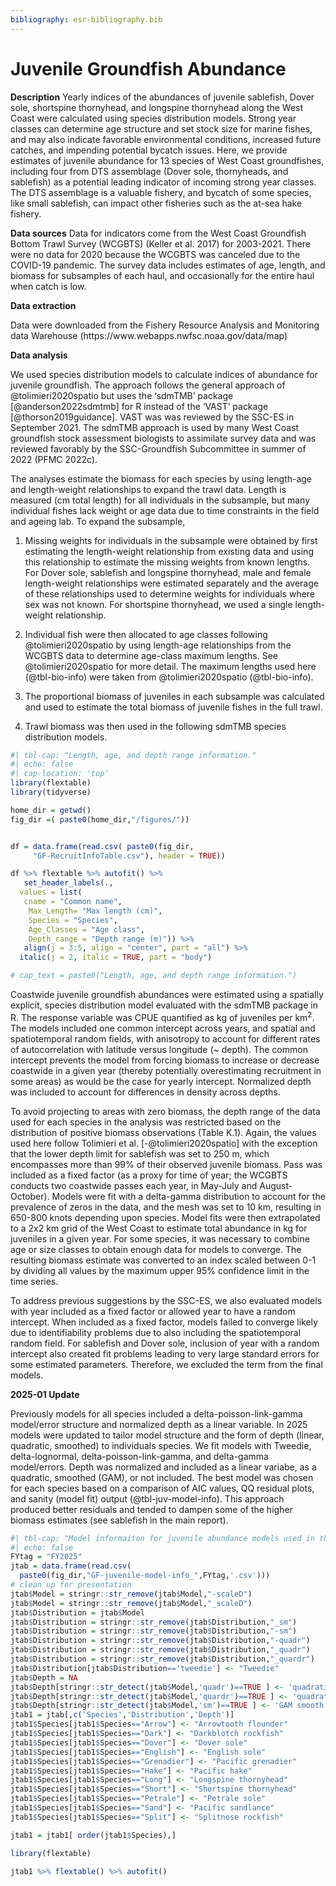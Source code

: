```yaml
---
bibliography: esr-bibliography.bib
---
```


# Juvenile Groundfish Abundance

**Description** Yearly indices of the abundances of juvenile sablefish, Dover sole, shortspine thornyhead, and longspine thornyhead along the West Coast were calculated using species distribution models. Strong year classes can determine age structure and set stock size for marine fishes, and may also indicate favorable environmental conditions, increased future catches, and impending potential bycatch issues. Here, we provide estimates of juvenile abundance for 13 species of West Coast groundfishes, including four from DTS assemblage (Dover sole, thornyheads, and sablefish) as a potential leading indicator of incoming strong year classes. The DTS assemblage is a valuable fishery, and bycatch of some species, like small sablefish, can impact other fisheries such as the at-sea hake fishery.

**Data sources** Data for indicators come from the West Coast Groundfish Bottom Trawl Survey (WCGBTS) (Keller et al. 2017) for 2003-2021. There were no data for 2020 because the WCGBTS was canceled due to the COVID-19 pandemic. The survey data includes estimates of age, length, and biomass for subsamples of each haul, and occasionally for the entire haul when catch is low.

**Data extraction**

Data were downloaded from the Fishery Resource Analysis and Monitoring data Warehouse (https://www.webapps.nwfsc.noaa.gov/data/map)

**Data analysis**

We used species distribution models to calculate indices of abundance for juvenile groundfish. The approach follows the general approach of @tolimieri2020spatio but uses the 'sdmTMB' package [@anderson2022sdmtmb] for R instead of the 'VAST' package [@thorson2019guidance]. VAST was was reviewed by the SSC-ES in September 2021. The sdmTMB approach is used by many West Coast groundfish stock assessment biologists to assimilate survey data and was reviewed favorably by the SSC-Groundfish Subcommittee in summer of 2022 (PFMC 2022c).

The analyses estimate the biomass for each species by using length-age and length-weight relationships to expand the trawl data. Length is measured (cm total length) for all individuals in the subsample, but many individual fishes lack weight or age data due to time constraints in the field and ageing lab. To expand the subsample,

1.  Missing weights for individuals in the subsample were obtained by first estimating the length-weight relationship from existing data and using this relationship to estimate the missing weights from known lengths. For Dover sole, sablefish and longspine thornyhead, male and female length-weight relationships were estimated separately and the average of these relationships used to determine weights for individuals where sex was not known. For shortspine thornyhead, we used a single length-weight relationship.

2.  Individual fish were then allocated to age classes following @tolimieri2020spatio by using length-age relationships from the WCGBTS data to determine age-class maximum lengths. See @tolimieri2020spatio for more detail. The maximum lengths used here (@tbl-bio-info) were taken from @tolimieri2020spatio (@tbl-bio-info).

3.  The proportional biomass of juveniles in each subsample was calculated and used to estimate the total biomass of juvenile fishes in the full trawl.

4.  Trawl biomass was then used in the following sdmTMB species distribution models.

```r
#| tbl-cap: "Length, age, and depth range information."
#| echo: false
#| cap-location: 'top'
library(flextable)
library(tidyverse)

home_dir = getwd()
fig_dir =( paste0(home_dir,"/figures/"))


df = data.frame(read.csv( paste0(fig_dir, 
     "GF-RecruitInfoTable.csv"), header = TRUE))

df %>% flextable %>% autofit() %>%
   set_header_labels(.,
  values = list(
   cname = "Common name",
    Max_Length= "Max length (cm)",
    Species = "Species",
    Age_Classes = "Age class",
    Depth_range = "Depth range (m)")) %>%
   align(j = 3:5, align = "center", part = "all") %>%
  italic(j = 2, italic = TRUE, part = "body")

# cap_text = paste0("Length, age, and depth range information.")

```

Coastwide juvenile groundfish abundances were estimated using a spatially explicit, species distribution model evaluated with the sdmTMB package in R. The response variable was CPUE quantified as kg of juveniles per km^2^. The models included one common intercept across years, and spatial and spatiotemporal random fields, with anisotropy to account for different rates of autocorrelation with latitude versus longitude (\~ depth). The common intercept prevents the model from forcing biomass to increase or decrease coastwide in a given year (thereby potentially overestimating recruitment in some areas) as would be the case for yearly intercept. Normalized depth was included to account for differences in density across depths.

To avoid projecting to areas with zero biomass, the depth range of the data used for each species in the analysis was restricted based on the distribution of positive biomass observations (Table K.1). Again, the values used here follow Tolimieri et al. [-@tolimieri2020spatio] with the exception that the lower depth limit for sablefish was set to 250 m, which encompasses more than 99% of their observed juvenile biomass. Pass was included as a fixed factor (as a proxy for time of year; the WCGBTS conducts two coastwide passes each year, in May-July and August-October). Models were fit with a delta-gamma distribution to account for the prevalence of zeros in the data, and the mesh was set to 10 km, resulting in 650-800 knots depending upon species. Model fits were then extrapolated to a 2x2 km grid of the West Coast to estimate total abundance in kg for juveniles in a given year. For some species, it was necessary to combine age or size classes to obtain enough data for models to converge. The resulting biomass estimate was converted to an index scaled between 0-1 by dividing all values by the maximum upper 95% confidence limit in the time series.

To address previous suggestions by the SSC-ES, we also evaluated models with year included as a fixed factor or allowed year to have a random intercept. When included as a fixed factor, models failed to converge likely due to identifiability problems due to also including the spatiotemporal random field. For sablefish and Dover sole, inclusion of year with a random intercept also created fit problems leading to very large standard errors for some estimated parameters. Therefore, we excluded the term from the final models.

**2025-01 Update**

Previously models for all species included a delta-poisson-link-gamma model/error structure and normalized depth as a linear variable. In 2025 models were updated to tailor model structure and the form of depth (linear, quadratic, smoothed) to individuals species. We fit models with Tweedie, delta-lognormal, delta-poisson-link-gamma, and delta-gamma model/errors. Depth was normalized and included as a linear variabe, as a quadratic, smoothed (GAM), or not included. The best model was chosen for each species based on a comparison of AIC values, QQ residual plots, and sanity (model fit) output (@tbl-juv-model-info). This approach produced better residuals and tended to dampen some of the higher biomass estimates (see sablefish in the main report).

```r
#| tbl-cap: "Model informaiton for juvenile abundance models used in the FY2025 report."
#| echo: false
FYtag = "FY2025"
jtab = data.frame(read.csv( 
  paste0(fig_dir,"GF-juvenile-model-info_",FYtag,'.csv')))
# clean up for presentation
jtab$Model = stringr::str_remove(jtab$Model,"-scaleD")
jtab$Model = stringr::str_remove(jtab$Model,"_scaleD")
jtab$Distribution = jtab$Model
jtab$Distribution = stringr::str_remove(jtab$Distribution,"_sm")
jtab$Distribution = stringr::str_remove(jtab$Distribution,"-sm")
jtab$Distribution = stringr::str_remove(jtab$Distribution,"-quadr")
jtab$Distribution = stringr::str_remove(jtab$Distribution,"_quadr")
jtab$Distribution = stringr::str_remove(jtab$Distribution,"_quardr")
jtab$Distribution[jtab$Distribution=='tweedie'] <- "Tweedie"
jtab$Depth = NA
jtab$Depth[stringr::str_detect(jtab$Model,'quadr')==TRUE ] <- 'quadratic'
jtab$Depth[stringr::str_detect(jtab$Model,'quardr')==TRUE ] <- 'quadratic'
jtab$Depth[stringr::str_detect(jtab$Model,'sm')==TRUE ] <- 'GAM smooth'
jtab1 = jtab[,c('Species','Distribution','Depth')]
jtab1$Species[jtab1$Species=="Arrow"] <- "Arrowtooth flounder"
jtab1$Species[jtab1$Species=="Dark"] <- "Darkblotch rockfish"
jtab1$Species[jtab1$Species=="Dover"] <- "Dover sole"
jtab1$Species[jtab1$Species=="English"] <- "English sole"
jtab1$Species[jtab1$Species=="Grenadier"] <- "Pacific grenadier"
jtab1$Species[jtab1$Species=="Hake"] <- "Pacific hake"
jtab1$Species[jtab1$Species=="Long"] <- "Longspine thornyhead"
jtab1$Species[jtab1$Species=="Short"] <- "Shortspine thornyhead"
jtab1$Species[jtab1$Species=="Petrale"] <- "Petrale sole"
jtab1$Species[jtab1$Species=="Sand"] <- "Pacific sandlance"
jtab1$Species[jtab1$Species=="Split"] <- "Splitnose rockfish"

jtab1 = jtab1[ order(jtab1$Species),]

library(flextable)

jtab1 %>% flextable() %>% autofit()
```

